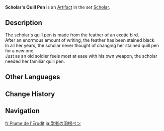 {{Artifact Infobox
|image = Item Scholar's Quill Pen.png
|set   = Scholar
|piece = Plume of Death
}}
{{Description|A bird's feather that serves as a quill pen, the tip has long been stained black.}}
'''Scholar's Quill Pen''' is an [[Artifact]] in the set [[Scholar]].

==Description==
The scholar's quill pen is made from the feather of an exotic bird.<br />After an enormous amount of writing, the feather has been stained black.<br />In all her years, the scholar never thought of changing her stained quill pen for a new one.<br />Just as an old soldier feels most at ease with his own weapon, the scholar needed her familiar quill pen.

==Other Languages==
{{Other Languages
|en      = Scholar's Quill Pen
|zhs     = 学士的羽笔
|zhs_rm  = Xuéshì de Yǔ Bǐ
|zht     = 學士的羽筆
|zht_rm  = Xuéshì de Yǔ Bǐ
|zh_tl   = Bachelor's Quill Pen
|ja      = 学者の羽根ペン
|ja_rm   = Gakusha no Hane Pen
|ja_tl   = Scholar's Quill Pen
|ko      = 학사의 깃펜
|ko_rm   = Haksa-ui Gitpen
|ko_tl   = Quill of Scholar
|es      = Pluma de la Erudita
|es_tl   = Plume of the Scholar
|fr      = Plume de l'Érudit
|fr_tl   = Feather of the Scholar
|ru      = Перо учёного
|ru_tl   = Scholar's Feather
|th      = Scholar's Quill Pen
|vi      = Bút Lông Học Sĩ
|vi_tl   = Scholar's Quill
|de      = Gelehrtenfeder
|de_tl   = Scholar's Quill
|id      = Scholar's Quill Pen
|pt      = Caneta de Pena de Estudioso
|pt_tl   = 
|tr      = Alimin Tüy Kalemi
|tr_tl   = 
|it      = Calamo della studiosa
|it_tl   = 
}}

==Change History==
{{Change History|1.0}}

==Navigation==
{{Artifact Set Navbox|Scholar}}

[[fr:Plume de l'Érudit]]
[[ja:学者の羽根ペン]]
